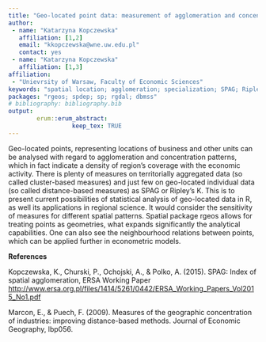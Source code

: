 ```yaml
---
title: "Geo-located point data: measurement of agglomeration and concentration"
author:
 - name: "Katarzyna Kopczewska"
   affiliation: [1,2]
   email: "kkopczewska@wne.uw.edu.pl"
   contact: yes
 - name: "Katarzyna Kopczewska"
   affiliation: [1,3]
affiliation:
 - "Unievrsity of Warsaw, Faculty of Economic Sciences"
keywords: "spatial location; agglomeration; specialization; SPAG; Ripley's K"
packages: "rgeos; spdep; sp; rgdal; dbmss"
# bibliography: bibliography.bib
output:  
        erum::erum_abstract:
                  keep_tex: TRUE
---
```


Geo-located points, representing locations of business and other units
can be analysed with regard to agglomeration and concentration patterns,
which in fact indicate a density of region’s coverage with the economic
activity. There is plenty of measures on territorially aggregated data
(so called cluster-based measures) and just few on geo-located
individual data (so called distance-based measures) as SPAG or Ripley’s
K. This is to present current possibilities of statistical analysis of
geo-located data in R, as well its applications in regional science. It
would consider the sensitivity of measures for different spatial
patterns. Spatial package rgeos allows for treating points as
geometries, what expands significantly the analytical capabilities. One
can also see the neighbourhood relations between points, which can be
applied further in econometric models.

**References**

Kopczewska, K., Churski, P., Ochojski, A., & Polko, A. (2015). SPAG:
Index of spatial agglomeration, ERSA Working Paper
<http://www.ersa.org.pl/files/1414/5261/0442/ERSA_Working_Papers_Vol2015_No1.pdf>

Marcon, E., & Puech, F. (2009). Measures of the geographic concentration
of industries: improving distance-based methods. Journal of Economic
Geography, lbp056.
